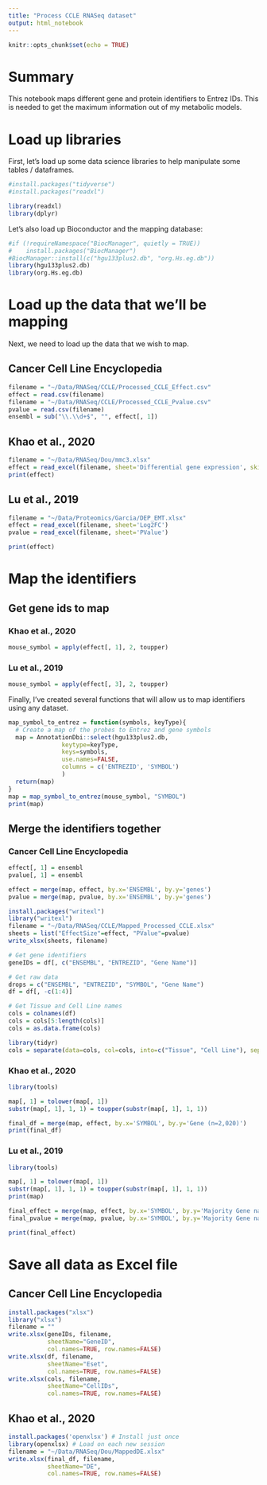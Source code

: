 ```yaml
---
title: "Process CCLE RNASeq dataset"
output: html_notebook
---
```


```r
knitr::opts_chunk$set(echo = TRUE)
```

# Summary
This notebook maps different gene and protein identifiers to Entrez IDs. This is needed to get the maximum information out of my metabolic models.

# Load up libraries
First, let's load up some data science libraries to help manipulate some tables / dataframes.
```r
#install.packages("tidyverse")
#install.packages("readxl")

library(readxl)
library(dplyr)
```
Let's also load up Bioconductor and the mapping database:
```r
#if (!requireNamespace("BiocManager", quietly = TRUE))
#    install.packages("BiocManager")
#BiocManager::install(c("hgu133plus2.db", "org.Hs.eg.db"))
library(hgu133plus2.db)
library(org.Hs.eg.db)
```

# Load up the data that we'll be mapping
Next, we need to load up the data that we wish to map.

## Cancer Cell Line Encyclopedia
```r
filename = "~/Data/RNASeq/CCLE/Processed_CCLE_Effect.csv"
effect = read.csv(filename)
filename = "~/Data/RNASeq/CCLE/Processed_CCLE_Pvalue.csv"
pvalue = read.csv(filename)
ensembl = sub("\\.\\d+$", "", effect[, 1])
```

## Khao et al., 2020
```r
filename = "~/Data/RNASeq/Dou/mmc3.xlsx"
effect = read_excel(filename, sheet='Differential gene expression', skip=1)
print(effect)
```

## Lu et al., 2019
```r
filename = "~/Data/Proteomics/Garcia/DEP_EMT.xlsx"
effect = read_excel(filename, sheet='Log2FC')
pvalue = read_excel(filename, sheet='PValue')

print(effect)
```

# Map the identifiers

## Get gene ids to map

### Khao et al., 2020
```r
mouse_symbol = apply(effect[, 1], 2, toupper)
```

### Lu et al., 2019
```r
mouse_symbol = apply(effect[, 3], 2, toupper)
```

Finally, I've created several functions that will allow us to map identifiers using any dataset. 
```r
map_symbol_to_entrez = function(symbols, keyType){
  # Create a map of the probes to Entrez and gene symbols
  map = AnnotationDbi::select(hgu133plus2.db,
               keytype=keyType,
               keys=symbols, 
               use.names=FALSE, 
               columns = c('ENTREZID', 'SYMBOL')
               )
  return(map)
}
map = map_symbol_to_entrez(mouse_symbol, "SYMBOL")
print(map)
```

## Merge the identifiers together

### Cancer Cell Line Encyclopedia
```r

effect[, 1] = ensembl
pvalue[, 1] = ensembl

effect = merge(map, effect, by.x='ENSEMBL', by.y='genes')
pvalue = merge(map, pvalue, by.x='ENSEMBL', by.y='genes')

install.packages("writexl")
library("writexl")
filename = "~/Data/RNASeq/CCLE/Mapped_Processed_CCLE.xlsx"
sheets = list("EffectSize"=effect, "PValue"=pvalue)
write_xlsx(sheets, filename)

# Get gene identifiers
geneIDs = df[, c("ENSEMBL", "ENTREZID", "Gene Name")]

# Get raw data
drops = c("ENSEMBL", "ENTREZID", "SYMBOL", "Gene Name")
df = df[, -c(1:4)]

# Get Tissue and Cell Line names
cols = colnames(df)
cols = cols[5:length(cols)]
cols = as.data.frame(cols)

library(tidyr)
cols = separate(data=cols, col=cols, into=c("Tissue", "Cell Line"), sep=", ")
```

### Khao et al., 2020
```r
library(tools)

map[, 1] = tolower(map[, 1])
substr(map[, 1], 1, 1) = toupper(substr(map[, 1], 1, 1))

final_df = merge(map, effect, by.x='SYMBOL', by.y='Gene (n=2,020)')
print(final_df)
```

### Lu et al., 2019
```r
library(tools)

map[, 1] = tolower(map[, 1])
substr(map[, 1], 1, 1) = toupper(substr(map[, 1], 1, 1))
print(map)
```

```r
final_effect = merge(map, effect, by.x='SYMBOL', by.y='Majority Gene name')
final_pvalue = merge(map, pvalue, by.x='SYMBOL', by.y='Majority Gene name')

print(final_effect)
```

# Save all data as Excel file

## Cancer Cell Line Encyclopedia
```r
install.packages("xlsx")
library("xlsx")
filename = ""
write.xlsx(geneIDs, filename, 
           sheetName="GeneID",
           col.names=TRUE, row.names=FALSE)
write.xlsx(df, filename, 
           sheetName="Eset", 
           col.names=TRUE, row.names=FALSE)
write.xlsx(cols, filename, 
           sheetName="CellIDs",
           col.names=TRUE, row.names=FALSE)
```

## Khao et al., 2020
```r
install.packages('openxlsx') # Install just once
library(openxlsx) # Load on each new session
filename = "~/Data/RNASeq/Dou/MappedDE.xlsx"
write.xlsx(final_df, filename, 
           sheetName="DE",
           col.names=TRUE, row.names=FALSE)
```